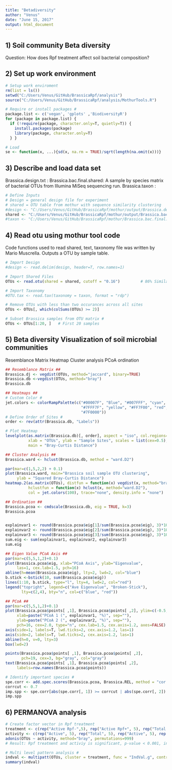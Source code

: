 ```yaml
---
title: "Betadiversity"
author: "Venus"
date: "June 15, 2017"
output: html_document
---
```


## 1) Soil community Beta diversity 

Question: How does Rpf treatment affect soil bacterial composition? 

## 2) Set up work environment

```r
# Setup work enviroment 
rm(list = ls())
setwd("C:/Users/Venus/GitHub/BrassicaRpf/analysis")
source("C:/Users/Venus/GitHub/BrassicaRpf/analysis/MothurTools.R")

# Require or install packages #
package.list <- c('vegan', 'gplots' ,'BiodiversityR') 
for (package in package.list) {
  if (!require(package, character.only=T, quietly=T)) { 
    install.packages(package)
    library(package, character.only=T)
  } }

# Load 
se <- function(x, ...){sd(x, na.rm = TRUE)/sqrt(length(na.omit(x)))}
```

## 3) Describe and load data set

Brassica.design.txt : 
Brassica.bac.final.shared: A sample by species matrix of bacterial OTUs from Illumina MiSeq sequencing run. 
Brassica.taxon : 

```r
# Define Inputs
# Design = general design file for experiment
# shared = OTU table from mothur with sequence similarity clustering
#design <- "C:/Users/Venus/GitHub/BrassicaRpf/mothur/output/Brassica.design.txt"
shared <- "C:/Users/Venus/GitHub/BrassicaRpf/mothur/output/Brassica.bac.final.shared"
#taxon <- "C:/Users/Venus/GitHub/BrassicaRpf/mothur/Brassica.bac.final.0.03.taxonomy"
```

## 4) Read otu using mothur tool code

Code functions used to read shared, text, taxonomy file was written by Mario Muscrella.
Outputs a OTU by sample table. 

```r
# Import Design
#design <- read.delim(design, header=T, row.names=1)

# Import Shared Files
OTUs <- read.otu(shared = shared, cutoff = "0.16")         # 86% Similarity

# Import Taxonomy
#OTU.tax <- read.tax(taxonomy = taxon, format = "rdp")

# Remove OTUs with less than two occurances across all sites
OTUs <- OTUs[, which(colSums(OTUs) >= 2)]

# Subset Brassica samples from OTU matrix #
OTUs <- OTUs[1:20, ]   # First 20 samples
```

## 5) Beta diversity Visualization of soil microbial communities

Resemblance Matrix 
Heatmap 
Cluster analysis 
PCoA ordination

```r
## Resemblance Matrix ##
Brassica.dj <- vegdist(OTUs, method="jaccard", binary=TRUE)
Brassica.db <-vegdist(OTUs, method="bray")
Brassica.db
```


```r
## Heatmaps ##
# Custom Color #
jet.colors <- colorRampPalette(c("#00007F", "Blue", "#007FFF", "cyan",
                                 "#7FFF7F", "yellow", "#FF7F00", "red",
                                 "#7F0000"))
# Define Order of Sites #
order <- rev(attr(Brassica.db, "Labels"))

# Plot Heatmap
levelplot(as.matrix(Brassica.db)[, order], aspect = "iso", col.regions=jet.colors, 
          xlab = "OTUs", ylab = "Sample Sites", scales = list(cex=0.5),
          main = "Bray-Curtis Distance")

```


```r

## Cluster Analysis ## 
Brassica.ward <- hclust(Brassica.db, method = "ward.D2")

par(mar=c(1,5,2,2) + 0.1)
plot(Brassica.ward, main="Brassica soil sample OTU clustering",
     ylab = "Squared Bray-Curtis Distance")
heatmap.2(as.matrix(OTUs), distfun = function(x) vegdist(x, method="bray"),
          hclustfun = function(x) hclust(x, method="ward.D2"), 
          col = jet.colors(100), trace="none", density.info = "none")

```    

```r
## Ordination ## 
Brassica.pcoa <- cmdscale(Brassica.db, eig = TRUE, k=3)
Brassica.pcoa


explainvar1 <- round(Brassica.pcoa$eig[1]/sum(Brassica.pcoa$eig), 3)*100
explainvar2 <- round(Brassica.pcoa$eig[2]/sum(Brassica.pcoa$eig), 3)*100
explainvar3 <- round(Brassica.pcoa$eig[3]/sum(Brassica.pcoa$eig), 3)*100
sum.eig <- sum(explainvar1, explainvar2, explainvar3)
sum.eig

## Eigen Value PCoA Axis ##
par(mar=c(5,5,1,2)+0.1)
plot(Brassica.pcoa$eig, xlab="PCoA Axis", ylab="Eigenvalue",
     las=1, cex.lab=1.5, pch=16)
abline(h=mean(Brassica.pcoa$eig), lty=2, lwd=2, col="blue")
b.stick <-bstick(10, sum(Brassica.pcoa$eig))
lines(1:10, b.stick, type="l", lty=4, lwd=2, col="red")
legend("topright", legend=c("Ave Eigenvalue", "Broken-Stick"),
       lty=c(2,4), bty="n", col=c("blue", "red"))

## PCoA ##
par(mar=c(5,5,1,2)+0.1)
plot(Brassica.pcoa$points[ ,1], Brassica.pcoa$points[ ,2], ylim=c(-0.5, 0.5),
     xlab=paste("PCoA 1 (", explainvar1, "%)", sep=""),
     ylab=paste("PCoA 2 (", explainvar2, "%)", sep=""),
     pch=16, cex=2.0, type="n", cex.lab=1.5, cex.axis=1.2, axes=FALSE)
axis(side=1, labels=T, lwd.ticks=2, cex.axis=1.2, las=1)
axis(side=2, labels=T, lwd.ticks=2, cex.axis=1.2, las=1)
abline(h=0, v=0, lty=3)
box(lwd=2)

points(Brassica.pcoa$points[ ,1], Brassica.pcoa$points[ ,2],
       pch=19, cex=3, bg="gray", col="gray")
text(Brassica.pcoa$points[ ,1], Brassica.pcoa$points[ ,2],
     labels=row.names(Brassica.pcoa$points))

```

```R
# Identify important species #
spe.corr <- add.spec.scores(Brassica.pcoa, Brassica.REL, method = "cor.scores")$cproj
corrcut <- 0.7 
imp.spp <- spe.corr[abs(spe.corr[, 1]) >= corrcut | abs(spe.corr[, 2]) >= corrcut, ]
imp.spp

```


## 6) PERMANOVA analysis

```r
# Create factor vector in Rpf treatment 
treatment <- c(rep("Active Rpf-",5), rep("Active Rpf+", 5), rep("Total Rpf-", 5), rep("Total Rpf+", 5))
activity <- c(rep("Active", 5), rep("Total", 5), rep("Active", 5), rep("Total", 5))
adonis(OTUs ~ activity, method="bray", permutations=999)
# Result: Rpf treatment and activiy is significant, p-value < 0.001, in structuring soil microbial community # 

# Multi level pattern analysis # 
indval <- multipatt(OTUs, cluster = treatment, func = "IndVal.g", control = how(nperm=999))
summary(indval)
```








